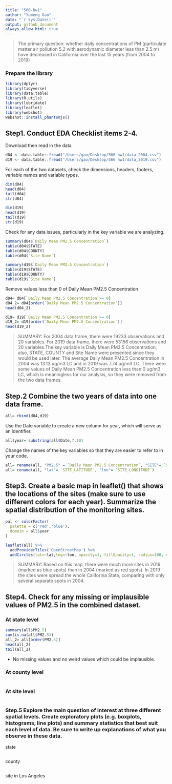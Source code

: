 ```yaml
---
title: "566-hw1"
author: "Yumeng Gao"
date: "`r Sys.Date()`"
output: github_document
always_allow_html: true
---
```


> The primary question: whether daily concentrations of PM (particulate matter air pollution 5.2 with aerodynamic diameter less than 2.5 m) have decreased in California over the last 15 years (from 2004 to 2019) 

### Prepare the library
```r
library(dplyr)
library(tidyverse)
library(data.table)
library(R.utils)
library(lubridate)
library(leaflet)
library(webshot)
webshot::install_phantomjs()
```

## Step1. Conduct EDA Checklist items 2-4.

Download then read in the data
```r
d04 <- data.table::fread("/Users/gao/Desktop/566 hw1/data_2004.csv")
d19 <- data.table::fread("/Users/gao/Desktop/566 hw1/data_2019.csv")
```

For each of the two datasets, check the dimensions, headers, footers, variable names and variable types.
```r
dim(d04)
head(d04)
tail(d04)
str(d04)
```

```r
dim(d19)
head(d19)
tail(d19)
str(d19)
```

Check for any data issues, particularly in the key variable we are analyzing.
```r
summary(d04$`Daily Mean PM2.5 Concentration`)
table(d04$STATE)
table(d04$COUNTY)
table(d04$`Site Name`)
```

```r
summary(d19$`Daily Mean PM2.5 Concentration`)
table(d19$STATE)
table(d19$COUNTY)
table(d19$`Site Name`)
```

Remove values less than 0 of Daily Mean PM2.5 Concentration
```r
d04= d04[`Daily Mean PM2.5 Concentration`>= 0]
d04_2= d04[order(`Daily Mean PM2.5 Concentration`)]
head(d04_2)
```

```r
d19= d19[`Daily Mean PM2.5 Concentration`>= 0]
d19_2= d19[order(`Daily Mean PM2.5 Concentration`)]
head(d19_2)
```

> SUMMARY: For 2004 data frame, there were 19233 observations and 20 variables. For 2019 data frame, there were 53156 observations and 20 variables.The key variable is Daily Mean PM2.5 Concentration, also, STATE, COUNTY and Site Name were presented since they would be used later. The average Daily Mean PM2.5 Concentration in 2004 was 13.13 ug/m3 LC and in 2019 was 7.74 ug/m3 LC. There were some values of Daily Mean PM2.5 Concentration less than 0 ug/m3 LC, which is meaningless for our analysis, so they were removed from the two data frames.

## Step.2 Combine the two years of data into one data frame.  
```r
all= rbind(d04,d19)
```

Use the Date variable to create a new column for year, which will serve as an identifier.
```r
all$year= substring(all$Date,7,10)
```

Change the names of the key variables so that they are easier to refer to in your code.
```r
all= rename(all, "PM2.5" = `Daily Mean PM2.5 Concentration`, "SITE"= `Site Name`)
all= rename(all, "lat"= `SITE_LATITUDE`, "lon"= `SITE_LONGITUDE`)
```

## Step3. Create a basic map in leaflet() that shows the locations of the sites (make sure to use different colors for each year). Summarize the spatial distribution of the monitoring sites.

```r
pal <- colorFactor(
  palette = c('red','blue'),
  domain = all$year
)

leaflet(all) %>%
  addProviderTiles('OpenStreetMap') %>% 
  addCircles(lat=~lat,lng=~lon, opacity=1, fillOpacity=1, radius=100, color = ~pal(year))
```

> SUMMARY: Based on this map, there were much more sites in 2019 (marked as blue spots) than in 2004 (marked as red spots). In 2019 the sites were spread the whole California State, comparing with only several separate spots in 2004.

## Step4. Check for any missing or implausible values of PM2.5 in the combined dataset. 

### At state level
```r
summary(all$PM2.5)
sum(is.na(all$PM2.5))
all_2= all[order(PM2.5)]
head(all_2)
tail(all_2)
```
* No missing values and no weird values which could be implausible.

### At county level
```r

```

### At site level
```r

```


### Step.5 Explore the main question of interest at three different spatial levels. Create exploratory plots (e.g. boxplots, histograms, line plots) and summary statistics that best suit each level of data. Be sure to write up explanations of what you observe in these data.

state
```r

```

county
```r

```

site in Los Angeles
```r

```


















































